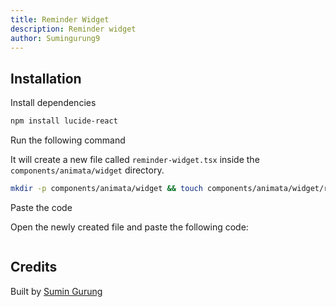 ```yaml
---
title: Reminder Widget
description: Reminder widget
author: Sumingurung9
---
```


<ComponentPreview name="widget-reminder-widget--docs" />

## Installation

<Steps>
<Step>Install dependencies</Step>

```bash
npm install lucide-react
```

<Step>Run the following command</Step>

It will create a new file called `reminder-widget.tsx` inside the `components/animata/widget` directory.

```bash
mkdir -p components/animata/widget && touch components/animata/widget/reminder-widget.tsx
```

<Step>Paste the code</Step>

Open the newly created file and paste the following code:

```jsx file=<rootDir>/animata/widget/reminder-widget.tsx

```

</Steps>

## Credits

Built by [Sumin Gurung](https://github.com/GrgSumin)
